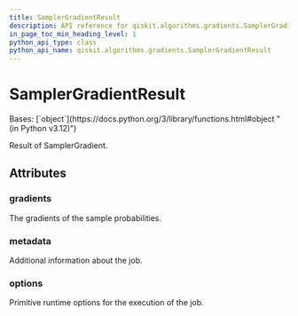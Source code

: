 ```yaml
---
title: SamplerGradientResult
description: API reference for qiskit.algorithms.gradients.SamplerGradientResult
in_page_toc_min_heading_level: 1
python_api_type: class
python_api_name: qiskit.algorithms.gradients.SamplerGradientResult
---
```


# SamplerGradientResult

<Class id="qiskit.algorithms.gradients.SamplerGradientResult" github="https://github.com/qiskit/qiskit/tree/stable/0.46/qiskit/algorithms/gradients/base/sampler_gradient_result.py" signature="qiskit.algorithms.gradients.SamplerGradientResult(gradients, metadata, options)">
  Bases: [`object`](https://docs.python.org/3/library/functions.html#object "(in Python v3.12)")

  Result of SamplerGradient.

  ## Attributes

  ### gradients

  <Attribute id="qiskit.algorithms.gradients.SamplerGradientResult.gradients" name="gradients" attributeTypeHint="list[list[dict[int, float]]]">
    The gradients of the sample probabilities.
  </Attribute>

  ### metadata

  <Attribute id="qiskit.algorithms.gradients.SamplerGradientResult.metadata" name="metadata" attributeTypeHint="list[dict[str, Any]]">
    Additional information about the job.
  </Attribute>

  ### options

  <Attribute id="qiskit.algorithms.gradients.SamplerGradientResult.options" name="options" attributeTypeHint="Options">
    Primitive runtime options for the execution of the job.
  </Attribute>
</Class>

